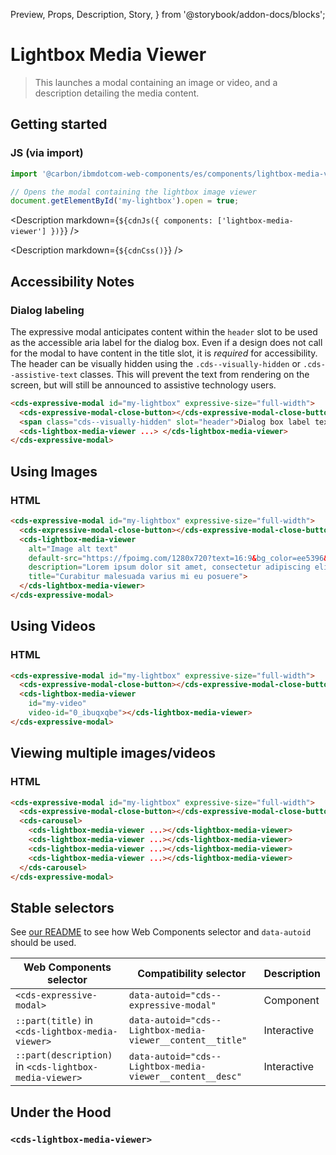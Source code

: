   Preview,
  Props,
  Description,
  Story,
} from '@storybook/addon-docs/blocks';

# Lightbox Media Viewer

> This launches a modal containing an image or video, and a description
> detailing the media content.

## Getting started

### JS (via import)

```javascript
import '@carbon/ibmdotcom-web-components/es/components/lightbox-media-viewer/lightbox-media-viewer.js';

// Opens the modal containing the lightbox image viewer
document.getElementById('my-lightbox').open = true;
```

<Description markdown={`${cdnJs({ components: ['lightbox-media-viewer'] })}`} />

<Description markdown={`${cdnCss()}`} />

## Accessibility Notes

### Dialog labeling

The expressive modal anticipates content within the `header` slot to be used as
the accessible aria label for the dialog box. Even if a design does not call for
the modal to have content in the title slot, it is _required_ for accessibility.
The header can be visually hidden using the `.cds--visually-hidden` or
`.cds--assistive-text` classes. This will prevent the text from rendering on the
screen, but will still be announced to assistive technology users.

```html
<cds-expressive-modal id="my-lightbox" expressive-size="full-width">
  <cds-expressive-modal-close-button></cds-expressive-modal-close-button>
  <span class="cds--visually-hidden" slot="header">Dialog box label text</span>
  <cds-lightbox-media-viewer ...> </cds-lightbox-media-viewer>
</cds-expressive-modal>
```

## Using Images

### HTML

```html
<cds-expressive-modal id="my-lightbox" expressive-size="full-width">
  <cds-expressive-modal-close-button></cds-expressive-modal-close-button>
  <cds-lightbox-media-viewer
    alt="Image alt text"
    default-src="https://fpoimg.com/1280x720?text=16:9&bg_color=ee5396&text_color=161616"
    description="Lorem ipsum dolor sit amet, consectetur adipiscing elit. Aenean et ultricies est.Mauris iaculis eget dolor nec hendrerit."
    title="Curabitur malesuada varius mi eu posuere">
  </cds-lightbox-media-viewer>
</cds-expressive-modal>
```

## Using Videos

### HTML

```html
<cds-expressive-modal id="my-lightbox" expressive-size="full-width">
  <cds-expressive-modal-close-button></cds-expressive-modal-close-button>
  <cds-lightbox-media-viewer
    id="my-video"
    video-id="0_ibuqxqbe"></cds-lightbox-media-viewer>
</cds-expressive-modal>
```

## Viewing multiple images/videos

### HTML

```html
<cds-expressive-modal id="my-lightbox" expressive-size="full-width">
  <cds-expressive-modal-close-button></cds-expressive-modal-close-button>
  <cds-carousel>
    <cds-lightbox-media-viewer ...></cds-lightbox-media-viewer>
    <cds-lightbox-media-viewer ...></cds-lightbox-media-viewer>
    <cds-lightbox-media-viewer ...></cds-lightbox-media-viewer>
    <cds-lightbox-media-viewer ...></cds-lightbox-media-viewer>
  </cds-carousel>
</cds-expressive-modal>
```

## Stable selectors

See
[our README](https://github.com/carbon-design-system/carbon-for-ibm-dotcom/tree/main/packages/web-components#stable-selectors-for-analytics-and-integratione2e-testing-in-web-components)
to see how Web Components selector and `data-autoid` should be used.

| Web Components selector                                | Compatibility selector                                     | Description |
| ------------------------------------------------------ | ---------------------------------------------------------- | ----------- |
| `<cds-expressive-modal>`                               | `data-autoid="cds--expressive-modal"`                      | Component   |
| `::part(title)` in `<cds-lightbox-media-viewer>`       | `data-autoid="cds--Lightbox-media-viewer__content__title"` | Interactive |
| `::part(description)` in `<cds-lightbox-media-viewer>` | `data-autoid="cds--Lightbox-media-viewer__content__desc"`  | Interactive |

## Under the Hood

### `<cds-lightbox-media-viewer>`

<Props of="cds-lightbox-media-viewer" />

<Description markdown={contributing} />
